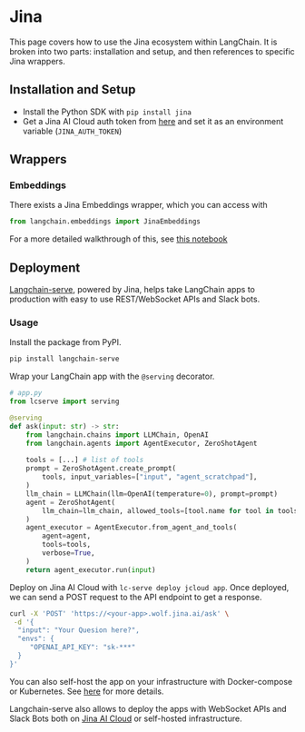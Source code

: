 # Jina

This page covers how to use the Jina ecosystem within LangChain.
It is broken into two parts: installation and setup, and then references to specific Jina wrappers.

## Installation and Setup
- Install the Python SDK with `pip install jina`
- Get a Jina AI Cloud auth token from [here](https://cloud.jina.ai/settings/tokens) and set it as an environment variable (`JINA_AUTH_TOKEN`)

## Wrappers

### Embeddings

There exists a Jina Embeddings wrapper, which you can access with 
```python
from langchain.embeddings import JinaEmbeddings
```
For a more detailed walkthrough of this, see [this notebook](/docs/integrations/text_embedding/jina.html)

## Deployment

[Langchain-serve](https://github.com/jina-ai/langchain-serve), powered by Jina, helps take LangChain apps to production with easy to use REST/WebSocket APIs and Slack bots. 

### Usage

Install the package from PyPI. 

```bash
pip install langchain-serve
```

Wrap your LangChain app with the `@serving` decorator. 

```python
# app.py
from lcserve import serving

@serving
def ask(input: str) -> str:
    from langchain.chains import LLMChain, OpenAI
    from langchain.agents import AgentExecutor, ZeroShotAgent
    
    tools = [...] # list of tools
    prompt = ZeroShotAgent.create_prompt(
        tools, input_variables=["input", "agent_scratchpad"],
    )
    llm_chain = LLMChain(llm=OpenAI(temperature=0), prompt=prompt)
    agent = ZeroShotAgent(
        llm_chain=llm_chain, allowed_tools=[tool.name for tool in tools]
    )
    agent_executor = AgentExecutor.from_agent_and_tools(
        agent=agent, 
        tools=tools, 
        verbose=True,
    )
    return agent_executor.run(input)
```

Deploy on Jina AI Cloud with `lc-serve deploy jcloud app`. Once deployed, we can send a POST request to the API endpoint to get a response.

```bash
curl -X 'POST' 'https://<your-app>.wolf.jina.ai/ask' \
 -d '{
  "input": "Your Quesion here?",
  "envs": {
     "OPENAI_API_KEY": "sk-***"
  }
}'
```

You can also self-host the app on your infrastructure with Docker-compose or Kubernetes. See [here](https://github.com/jina-ai/langchain-serve#-self-host-llm-apps-with-docker-compose-or-kubernetes) for more details.


Langchain-serve also allows to deploy the apps with WebSocket APIs and Slack Bots both on [Jina AI Cloud](https://cloud.jina.ai/) or self-hosted infrastructure. 
